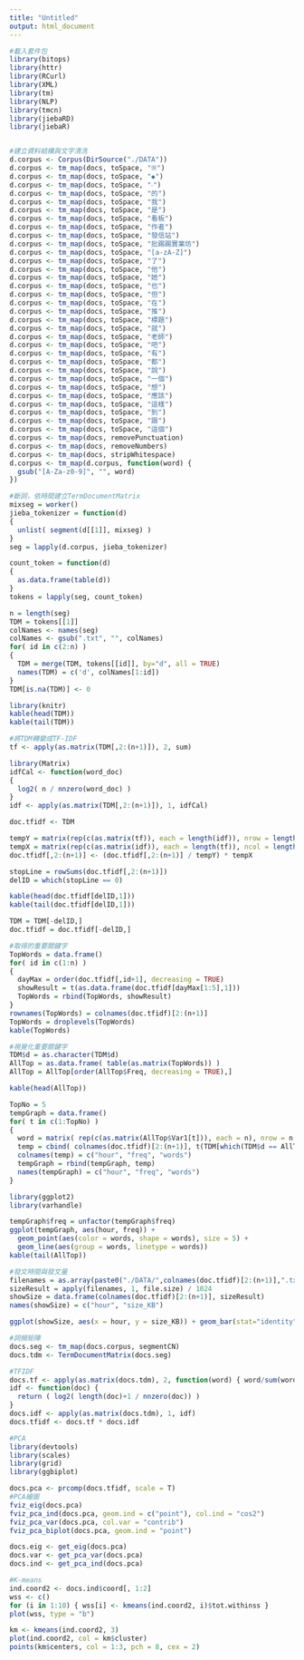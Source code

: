 ```yaml
---
title: "Untitled"
output: html_document
---
```


```R

#載入套件包
library(bitops)
library(httr)
library(RCurl)
library(XML)
library(tm)
library(NLP)
library(tmcn)
library(jiebaRD)
library(jiebaR)


#建立資料結構與文字清洗
d.corpus <- Corpus(DirSource("./DATA"))
d.corpus <- tm_map(docs, toSpace, "※")
d.corpus <- tm_map(docs, toSpace, "◆")
d.corpus <- tm_map(docs, toSpace, "‧")
d.corpus <- tm_map(docs, toSpace, "的")
d.corpus <- tm_map(docs, toSpace, "我")
d.corpus <- tm_map(docs, toSpace, "是")
d.corpus <- tm_map(docs, toSpace, "看板")
d.corpus <- tm_map(docs, toSpace, "作者")
d.corpus <- tm_map(docs, toSpace, "發信站")
d.corpus <- tm_map(docs, toSpace, "批踢踢實業坊")
d.corpus <- tm_map(docs, toSpace, "[a-zA-Z]")
d.corpus <- tm_map(docs, toSpace, "了")
d.corpus <- tm_map(docs, toSpace, "他")
d.corpus <- tm_map(docs, toSpace, "她")
d.corpus <- tm_map(docs, toSpace, "也")
d.corpus <- tm_map(docs, toSpace, "但")
d.corpus <- tm_map(docs, toSpace, "在")
d.corpus <- tm_map(docs, toSpace, "推")
d.corpus <- tm_map(docs, toSpace, "標題")
d.corpus <- tm_map(docs, toSpace, "就")
d.corpus <- tm_map(docs, toSpace, "老師")
d.corpus <- tm_map(docs, toSpace, "吧")
d.corpus <- tm_map(docs, toSpace, "有")
d.corpus <- tm_map(docs, toSpace, "都")
d.corpus <- tm_map(docs, toSpace, "說")
d.corpus <- tm_map(docs, toSpace, "一個")
d.corpus <- tm_map(docs, toSpace, "想")
d.corpus <- tm_map(docs, toSpace, "應該")
d.corpus <- tm_map(docs, toSpace, "這樣")
d.corpus <- tm_map(docs, toSpace, "到")
d.corpus <- tm_map(docs, toSpace, "跟")
d.corpus <- tm_map(docs, toSpace, "這個")
d.corpus <- tm_map(docs, removePunctuation)
d.corpus <- tm_map(docs, removeNumbers)
d.corpus <- tm_map(docs, stripWhitespace)
d.corpus <- tm_map(d.corpus, function(word) {
  gsub("[A-Za-z0-9]", "", word)
})

#斷詞，依時間建立TermDocumentMatrix 
mixseg = worker()
jieba_tokenizer = function(d)
{
  unlist( segment(d[[1]], mixseg) )
}
seg = lapply(d.corpus, jieba_tokenizer)

count_token = function(d)
{
  as.data.frame(table(d))
}
tokens = lapply(seg, count_token)

n = length(seg)
TDM = tokens[[1]]
colNames <- names(seg)
colNames <- gsub(".txt", "", colNames)
for( id in c(2:n) )
{
  TDM = merge(TDM, tokens[[id]], by="d", all = TRUE)
  names(TDM) = c('d', colNames[1:id])
}
TDM[is.na(TDM)] <- 0

library(knitr)
kable(head(TDM))
kable(tail(TDM))

#將TDM轉變成TF-IDF
tf <- apply(as.matrix(TDM[,2:(n+1)]), 2, sum)

library(Matrix)
idfCal <- function(word_doc)
{ 
  log2( n / nnzero(word_doc) ) 
}
idf <- apply(as.matrix(TDM[,2:(n+1)]), 1, idfCal)

doc.tfidf <- TDM

tempY = matrix(rep(c(as.matrix(tf)), each = length(idf)), nrow = length(idf))
tempX = matrix(rep(c(as.matrix(idf)), each = length(tf)), ncol = length(tf), byrow = TRUE)
doc.tfidf[,2:(n+1)] <- (doc.tfidf[,2:(n+1)] / tempY) * tempX

stopLine = rowSums(doc.tfidf[,2:(n+1)])
delID = which(stopLine == 0)

kable(head(doc.tfidf[delID,1]))
kable(tail(doc.tfidf[delID,1]))

TDM = TDM[-delID,]
doc.tfidf = doc.tfidf[-delID,]

#取得的重要關鍵字
TopWords = data.frame()
for( id in c(1:n) )
{
  dayMax = order(doc.tfidf[,id+1], decreasing = TRUE)
  showResult = t(as.data.frame(doc.tfidf[dayMax[1:5],1]))
  TopWords = rbind(TopWords, showResult)
}
rownames(TopWords) = colnames(doc.tfidf)[2:(n+1)]
TopWords = droplevels(TopWords)
kable(TopWords)

#視覺化重要關鍵字
TDM$d = as.character(TDM$d)
AllTop = as.data.frame( table(as.matrix(TopWords)) )
AllTop = AllTop[order(AllTop$Freq, decreasing = TRUE),]

kable(head(AllTop))

TopNo = 5
tempGraph = data.frame()
for( t in c(1:TopNo) )
{
  word = matrix( rep(c(as.matrix(AllTop$Var1[t])), each = n), nrow = n )
  temp = cbind( colnames(doc.tfidf)[2:(n+1)], t(TDM[which(TDM$d == AllTop$Var1[t]), 2:(n+1)]), word )
  colnames(temp) = c("hour", "freq", "words")
  tempGraph = rbind(tempGraph, temp)
  names(tempGraph) = c("hour", "freq", "words")
}

library(ggplot2)
library(varhandle)

tempGraph$freq = unfactor(tempGraph$freq)
ggplot(tempGraph, aes(hour, freq)) + 
  geom_point(aes(color = words, shape = words), size = 5) +
  geom_line(aes(group = words, linetype = words))
kable(tail(AllTop))

#發文時間與發文量
filenames = as.array(paste0("./DATA/",colnames(doc.tfidf)[2:(n+1)],".txt"))
sizeResult = apply(filenames, 1, file.size) / 1024
showSize = data.frame(colnames(doc.tfidf)[2:(n+1)], sizeResult)
names(showSize) = c("hour", "size_KB")

ggplot(showSize, aes(x = hour, y = size_KB)) + geom_bar(stat="identity")

#詞頻矩陣
docs.seg <- tm_map(docs.corpus, segmentCN)
docs.tdm <- TermDocumentMatrix(docs.seg)

#TFIDF
docs.tf <- apply(as.matrix(docs.tdm), 2, function(word) { word/sum(word) })
idf <- function(doc) {
  return ( log2( length(doc)+1 / nnzero(doc)) )
}
docs.idf <- apply(as.matrix(docs.tdm), 1, idf)
docs.tfidf <- docs.tf * docs.idf

#PCA
library(devtools)
library(scales)
library(grid)
library(ggbiplot)

docs.pca <- prcomp(docs.tfidf, scale = T)
#PCA繪圖
fviz_eig(docs.pca)
fviz_pca_ind(docs.pca, geom.ind = c("point"), col.ind = "cos2")
fviz_pca_var(docs.pca, col.var = "contrib")
fviz_pca_biplot(docs.pca, geom.ind = "point")

docs.eig <- get_eig(docs.pca)
docs.var <- get_pca_var(docs.pca)
docs.ind <- get_pca_ind(docs.pca)

#K-means
ind.coord2 <- docs.ind$coord[, 1:2]
wss <- c()
for (i in 1:10) { wss[i] <- kmeans(ind.coord2, i)$tot.withinss }
plot(wss, type = "b")

km <- kmeans(ind.coord2, 3)
plot(ind.coord2, col = km$cluster)
points(km$centers, col = 1:3, pch = 8, cex = 2)
```